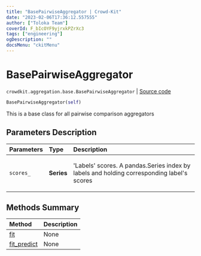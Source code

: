 ```yaml
---
title: "BasePairwiseAggregator | Crowd-Kit"
date: "2023-02-06T17:36:12.557555"
author: ["Toloka Team"]
coverId: F_bIcOYF9yjrxkPZrXc3
tags: ["engineering"]
ogDescription: ""
docsMenu: "ckitMenu"
---
```


# BasePairwiseAggregator
`crowdkit.aggregation.base.BasePairwiseAggregator` | [Source code](https://github.com/Toloka/crowd-kit/blob/v1.2.0/crowdkit/aggregation/base/__init__.py#L148)

```python
BasePairwiseAggregator(self)
```

This is a base class for all pairwise comparison aggregators

## Parameters Description

| Parameters | Type | Description |
| :----------| :----| :-----------|
`scores_`|**Series**|<p>&#x27;Labels&#x27; scores. A pandas.Series index by labels and holding corresponding label&#x27;s scores</p>
## Methods Summary

| Method | Description |
| :------| :-----------|
[fit](/docs-new/crowd-kit/reference/crowdkit.aggregation.base.BasePairwiseAggregator.fit)| None
[fit_predict](/docs-new/crowd-kit/reference/crowdkit.aggregation.base.BasePairwiseAggregator.fit_predict)| None
